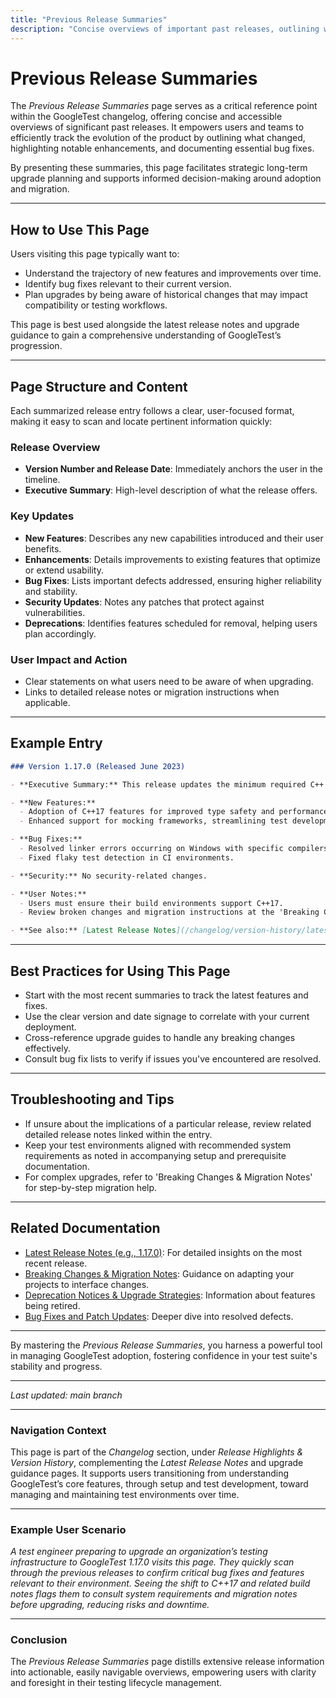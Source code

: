 ```yaml
---
title: "Previous Release Summaries"
description: "Concise overviews of important past releases, outlining what changed, notable enhancements, and relevant bug fixes. Enables teams to track feature introduction and regression fixes, supporting long-term upgrade planning."
---
```


# Previous Release Summaries

The _Previous Release Summaries_ page serves as a critical reference point within the GoogleTest changelog, offering concise and accessible overviews of significant past releases. It empowers users and teams to efficiently track the evolution of the product by outlining what changed, highlighting notable enhancements, and documenting essential bug fixes.

By presenting these summaries, this page facilitates strategic long-term upgrade planning and supports informed decision-making around adoption and migration.

---

## How to Use This Page

Users visiting this page typically want to:

- Understand the trajectory of new features and improvements over time.
- Identify bug fixes relevant to their current version.
- Plan upgrades by being aware of historical changes that may impact compatibility or testing workflows.

This page is best used alongside the latest release notes and upgrade guidance to gain a comprehensive understanding of GoogleTest’s progression.

---

## Page Structure and Content

Each summarized release entry follows a clear, user-focused format, making it easy to scan and locate pertinent information quickly:

### Release Overview
- **Version Number and Release Date**: Immediately anchors the user in the timeline.
- **Executive Summary**: High-level description of what the release offers.

### Key Updates
- **New Features**: Describes any new capabilities introduced and their user benefits.
- **Enhancements**: Details improvements to existing features that optimize or extend usability.
- **Bug Fixes**: Lists important defects addressed, ensuring higher reliability and stability.
- **Security Updates**: Notes any patches that protect against vulnerabilities.
- **Deprecations**: Identifies features scheduled for removal, helping users plan accordingly.

### User Impact and Action
- Clear statements on what users need to be aware of when upgrading.
- Links to detailed release notes or migration instructions when applicable.

---

## Example Entry

```markdown
### Version 1.17.0 (Released June 2023)

- **Executive Summary:** This release updates the minimum required C++ standard to C++17, completes migration of documentation to GitHub Pages, and further integrates GoogleMock into the main GoogleTest codebase.

- **New Features:**
  - Adoption of C++17 features for improved type safety and performance.
  - Enhanced support for mocking frameworks, streamlining test development.

- **Bug Fixes:**
  - Resolved linker errors occurring on Windows with specific compilers.
  - Fixed flaky test detection in CI environments.

- **Security:** No security-related changes.

- **User Notes:**
  - Users must ensure their build environments support C++17.
  - Review broken changes and migration instructions at the 'Breaking Changes & Migration Notes' page.

- **See also:** [Latest Release Notes](/changelog/version-history/latest-release)
```

---

## Best Practices for Using This Page

- Start with the most recent summaries to track the latest features and fixes.
- Use the clear version and date signage to correlate with your current deployment.
- Cross-reference upgrade guides to handle any breaking changes effectively.
- Consult bug fix lists to verify if issues you've encountered are resolved.

---

## Troubleshooting and Tips

- If unsure about the implications of a particular release, review related detailed release notes linked within the entry.
- Keep your test environments aligned with recommended system requirements as noted in accompanying setup and prerequisite documentation.
- For complex upgrades, refer to 'Breaking Changes & Migration Notes' for step-by-step migration help.

---

## Related Documentation

- [Latest Release Notes (e.g., 1.17.0)](/changelog/version-history/latest-release): For detailed insights on the most recent release.
- [Breaking Changes & Migration Notes](/changelog/upgrade-migration/breaking-changes): Guidance on adapting your projects to interface changes.
- [Deprecation Notices & Upgrade Strategies](/changelog/upgrade-migration/deprecation-upgrade): Information about features being retired.
- [Bug Fixes and Patch Updates](/changelog/detailed-changes/bugfixes-patches): Deeper dive into resolved defects.

---

By mastering the _Previous Release Summaries_, you harness a powerful tool in managing GoogleTest adoption, fostering confidence in your test suite's stability and progress.

---

_Last updated: main branch_

---

### Navigation Context
This page is part of the _Changelog_ section, under _Release Highlights & Version History_, complementing the _Latest Release Notes_ and upgrade guidance pages. It supports users transitioning from understanding GoogleTest’s core features, through setup and test development, toward managing and maintaining test environments over time.

---

### Example User Scenario
_A test engineer preparing to upgrade an organization’s testing infrastructure to GoogleTest 1.17.0 visits this page. They quickly scan through the previous releases to confirm critical bug fixes and features relevant to their environment. Seeing the shift to C++17 and related build notes flags them to consult system requirements and migration notes before upgrading, reducing risks and downtime._

---

### Conclusion
The _Previous Release Summaries_ page distills extensive release information into actionable, easily navigable overviews, empowering users with clarity and foresight in their testing lifecycle management.
